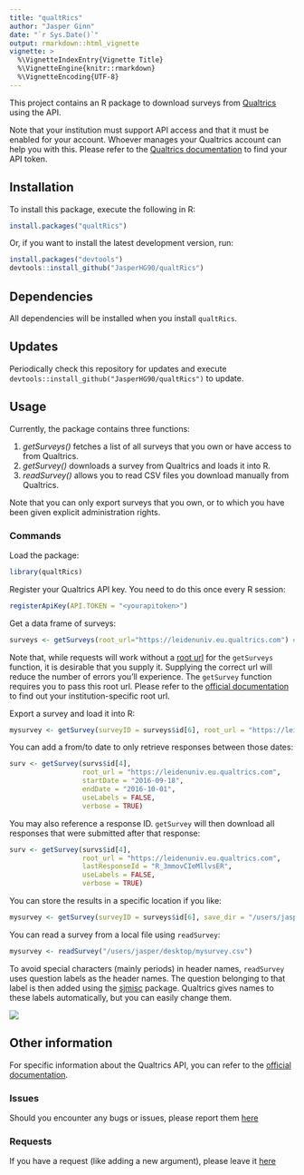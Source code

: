 ```yaml
---
title: "qualtRics"
author: "Jasper Ginn"
date: "`r Sys.Date()`"
output: rmarkdown::html_vignette
vignette: >
  %\VignetteIndexEntry{Vignette Title}
  %\VignetteEngine{knitr::rmarkdown}
  %\VignetteEncoding{UTF-8}
---
```


This project contains an R package to download surveys from  [Qualtrics](https://www.qualtrics.com/) using the API. 

Note that your institution must support API access and that it must be enabled for your account. Whoever manages your Qualtrics account can help you with this. Please refer to the [Qualtrics documentation](https://api.qualtrics.com/docs/authentication) to find your API token.

## Installation

To install this package, execute the following in R:

```r
install.packages("qualtRics")
```

Or, if you want to install the latest development version, run:

```r
install.packages("devtools")
devtools::install_github("JasperHG90/qualtRics")
```

## Dependencies

All dependencies will be installed when you install `qualtRics`.

## Updates

Periodically check this repository for updates and execute `devtools::install_github("JasperHG90/qualtRics")` to update.

## Usage

Currently, the package contains three functions:

  1. *getSurveys()* fetches a list of all surveys that you own or have access to from Qualtrics.
  2. *getSurvey()* downloads a survey from Qualtrics and loads it into R.
  3. *readSurvey()* allows you to read CSV files you download manually from Qualtrics.

Note that you can only export surveys that you own, or to which you have been given explicit administration rights.

### Commands

Load the package:

```r
library(qualtRics)
```

Register your Qualtrics API key. You need to do this once every R session:

```r
registerApiKey(API.TOKEN = "<yourapitoken>")
```

Get a data frame of surveys:

```r
surveys <- getSurveys(root_url="https://leidenuniv.eu.qualtrics.com") # URL is for my own institution
```

Note that, while requests will work without a [root url](https://api.qualtrics.com/docs/root-url) for the `getSurveys` function, it is desirable that you supply it. Supplying the correct url will reduce the number of errors you'll experience. The `getSurvey` function requires you to pass this root url. Please refer to the [official documentation](https://api.qualtrics.com/docs/root-url) to find out your institution-specific root url.

Export a survey and load it into R:

```r
mysurvey <- getSurvey(surveyID = surveys$id[6], root_url = "https://leidenuniv.eu.qualtrics.com", verbose = TRUE)
```

You can add a from/to date to only retrieve responses between those dates:

```r
surv <- getSurvey(survs$id[4],
                  root_url = "https://leidenuniv.eu.qualtrics.com",
                  startDate = "2016-09-18",
                  endDate = "2016-10-01",
                  useLabels = FALSE,
                  verbose = TRUE)
```

You may also reference a response ID. `getSurvey` will then download all responses that were submitted after that response:

```r
surv <- getSurvey(survs$id[4],
                  root_url = "https://leidenuniv.eu.qualtrics.com",
                  lastResponseId = "R_3mmovCIeMllvsER",
                  useLabels = FALSE,
                  verbose = TRUE)
```

You can store the results in a specific location if you like:

```r
mysurvey <- getSurvey(surveyID = surveys$id[6], save_dir = "/users/jasper/desktop/", root_url = "https://leidenuniv.eu.qualtrics.com", verbose = TRUE)
```

You can read a survey from a local file using `readSurvey`:

```r
mysurvey <- readSurvey("/users/jasper/desktop/mysurvey.csv")
```

To avoid special characters (mainly periods) in header names, `readSurvey` uses question labels as the header names. The question belonging to that label is then added using the [sjmisc](https://cran.r-project.org/web/packages/sjmisc/index.html) package. Qualtrics gives names to these labels automatically, but you can easily change them.

![](qualtricsdf.png)

## Other information

For specific information about the Qualtrics API, you can refer to the [official documentation](https://api.qualtrics.com/docs/overview).

### Issues

Should you encounter any bugs or issues, please report them [here](https://github.com/JasperHG90/qualtRics/issues)

### Requests

If you have a request (like adding a new argument), please leave it [here](https://github.com/JasperHG90/qualtRics/issues)
